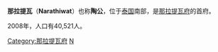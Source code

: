 {{Infobox Settlement
| name = 那拉提瓦<br/>Narathiwat
| image_skyline = 
| imagesize = 
| image_caption = 
| image_flag = 
| image_shield = 
| pushpin_map = Thailand
| pushpin_label_position = bottom
| subdivision_type = 国家
| subdivision_name = {{THA}}
| subdivision_type1 = [[泰国行政区划|府]]
| subdivision_name1 = [[那拉提瓦府|那拉提瓦府]]
| subdivision_type2 = 
| subdivision_name2 = 
| elevation_m = 
| elevation_ft = 
| area_total_km2 = 
| population_as_of = 
| population_total = 
| population_density_km2 = 
| timezone = 
| utc_offset = 
| timezone_DST = 
| utc_offset_DST = 
| latd = 6
| latm = 25
| lats =
| latNS = N
| longd = 101
| longm = 49
| longs =
| longEW = E
| website = 
| image_seal = Seal of Narathiwat.png
}}
'''那拉提瓦'''（'''Narathiwat'''）也称'''陶公'''，位于[[泰国|泰国]]南部，是[[那拉提瓦府|那拉提瓦府]]的首府。

2008年，人口有40,521人。

{{Thailand-geo-stub}}
{{那拉提瓦府}}
[[Category:那拉提瓦府|Category:那拉提瓦府]]
[[Category:泰国城市|N]]